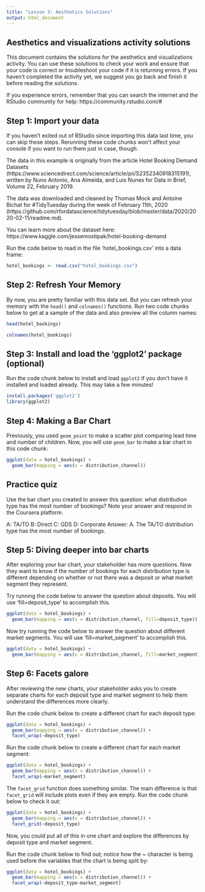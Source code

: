 ```yaml
---
title: "Lesson 3: Aesthetics Solutions"
output: html_document
---
```


## Aesthetics and visualizations activity solutions

This document  contains the solutions for the aesthetics and visualizations activity. You can use these solutions to check your work and ensure that your code is correct or troubleshoot your code if it is returning errors. If you haven't completed the activity yet, we suggest you go back and finish it before reading the solutions.

If you experience errors, remember that you can search the internet and the RStudio community for help:
https://community.rstudio.com/#

## Step 1: Import your data
If you haven't exited out of RStudio since importing this data last time, you can skip these steps. Rerunning these code chunks won't affect your console if you want to run them just in case, though.  

The data in this example is originally from the article Hotel Booking Demand Datasets (https://www.sciencedirect.com/science/article/pii/S2352340918315191), written by Nuno Antonio, Ana Almeida, and Luis Nunes for Data in Brief, Volume 22, February 2019.

The data was downloaded and cleaned by Thomas Mock and Antoine Bichat for #TidyTuesday during the week of February 11th, 2020 (https://github.com/rfordatascience/tidytuesday/blob/master/data/2020/2020-02-11/readme.md).

You can learn more about the dataset here:
https://www.kaggle.com/jessemostipak/hotel-booking-demand

Run the code below to read in the file 'hotel_bookings.csv' into a data frame:

```r
hotel_bookings <- read.csv("hotel_bookings.csv")
```

## Step 2: Refresh Your Memory

By now, you are pretty familiar with this data set. But you can refresh your memory with the `head()` and `colnames()` functions. Run two code chunks below to get at a sample of the data and also preview all the column names:

```r
head(hotel_bookings)
```

```r
colnames(hotel_bookings)
```

## Step 3: Install and load the 'ggplot2' package (optional)

Run the code chunk below to install and load `ggplot2` if you don't have it installed and loaded already. This may take a few minutes!

```r
install.packages('ggplot2')
library(ggplot2)
```

## Step 4: Making a Bar Chart

Previously, you used `geom_point` to make a scatter plot comparing lead time and number of children. Now, you will use `geom_bar` to make a bar chart in this code chunk: 

```r
ggplot(data = hotel_bookings) +
  geom_bar(mapping = aes(x = distribution_channel))
```

## Practice quiz

Use the bar chart you created to answer this question: what distribution type has the most number of bookings? Note your answer and respond in the Coursera platform.

A: TA/TO
B: Direct
C: GDS
D: Corporate
Answer: A. The TA/TO distribution type has the most number of bookings.

## Step 5: Diving deeper into bar charts

After exploring your bar chart, your stakeholder has more questions. Now they want to know if the number of bookings for each distribution type is different depending on whether or not there was a deposit or what market segment they represent. 

Try running the code below to answer the question about deposits. You will use 'fill=deposit_type' to accomplish this.

```r
ggplot(data = hotel_bookings) +
  geom_bar(mapping = aes(x = distribution_channel, fill=deposit_type))
```

Now try running the code below to answer the question about different market segments. You will use 'fill=market_segment' to accomplish this.

```r
ggplot(data = hotel_bookings) +
  geom_bar(mapping = aes(x = distribution_channel, fill=market_segment))
```
## Step 6: Facets galore

After reviewing the new charts, your stakeholder asks you to create separate charts for each deposit type and market segment to help them understand the differences more clearly.

Run the code chunk below to create a different chart for each deposit type:
```r
ggplot(data = hotel_bookings) +
  geom_bar(mapping = aes(x = distribution_channel)) +
  facet_wrap(~deposit_type)
```

Run the code chunk below to create a different chart for each market segment:
```r
ggplot(data = hotel_bookings) +
  geom_bar(mapping = aes(x = distribution_channel)) +
  facet_wrap(~market_segment)
```

The `facet_grid` function does something similar. The main difference is that `facet_grid` will include plots even if they are empty. Run the code chunk below to check it out:

```r
ggplot(data = hotel_bookings) +
  geom_bar(mapping = aes(x = distribution_channel)) +
  facet_grid(~deposit_type)
```

Now, you could put all of this in one chart and explore the differences by deposit type and market segment.

Run the code chunk below to find out; notice how the ~ character is being used before the variables that the chart is being split by: 
```r
ggplot(data = hotel_bookings) +
  geom_bar(mapping = aes(x = distribution_channel)) +
  facet_wrap(~deposit_type~market_segment)
```

